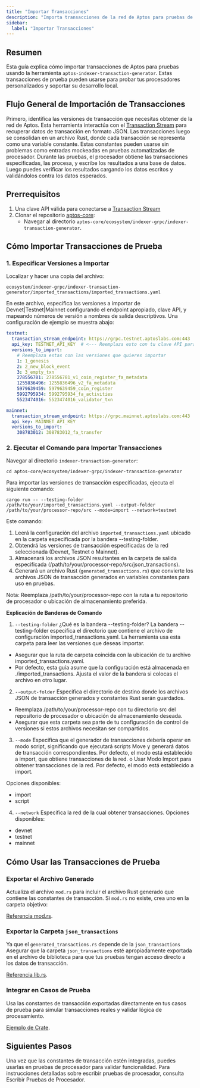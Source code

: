 ```yaml
---
title: "Importar Transacciones"
description: "Importa transacciones de la red de Aptos para pruebas de procesador usando herramientas de generador de transacciones con soporte de desarrollo local"
sidebar:
  label: "Importar Transacciones"
---
```


## Resumen

Esta guía explica cómo importar transacciones de Aptos para pruebas usando la herramienta `aptos-indexer-transaction-generator`. Estas transacciones de prueba pueden usarse para probar tus procesadores personalizados y soportar su desarrollo local.

## Flujo General de Importación de Transacciones

Primero, identifica las versiones de transacción que necesitas obtener de la red de Aptos. Esta herramienta interactúa con el [Transaction Stream](/es/build/indexer/txn-stream) para recuperar datos de transacción en formato JSON. Las transacciones luego se consolidan en un archivo Rust, donde cada transacción se representa como una variable constante. Estas constantes pueden usarse sin problemas como entradas mockeadas en pruebas automatizadas de procesador. Durante las pruebas, el procesador obtiene las transacciones especificadas, las procesa, y escribe los resultados a una base de datos. Luego puedes verificar los resultados cargando los datos escritos y validándolos contra los datos esperados.

## Prerrequisitos

1. Una clave API válida para conectarse a [Transaction Stream](/es/build/indexer/txn-stream/aptos-hosted-txn-stream)
2. Clonar el repositorio [aptos-core](https://github.com/aptos-labs/aptos-core):
   - Navegar al directorio `aptos-core/ecosystem/indexer-grpc/indexer-transaction-generator`.

## Cómo Importar Transacciones de Prueba

### 1. Especificar Versiones a Importar

Localizar y hacer una copia del archivo:

```shellscript
ecosystem/indexer-grpc/indexer-transaction-generator/imported_transactions/imported_transactions.yaml
```

En este archivo, especifica las versiones a importar de Devnet|Testnet|Mainnet configurando el endpoint apropiado, clave API, y mapeando números de versión a nombres de salida descriptivos. Una configuración de ejemplo se muestra abajo:

```yaml
testnet:
  transaction_stream_endpoint: https://grpc.testnet.aptoslabs.com:443
  api_key: TESTNET_API_KEY  # <--- Reemplaza esto con tu clave API para generar archivos localmente
  versions_to_import:
    # Reemplaza estas con las versiones que quieres importar
    1: 1_genesis
    2: 2_new_block_event
    3: 3_empty_txn
    278556781: 278556781_v1_coin_register_fa_metadata
    1255836496: 1255836496_v2_fa_metadata
    5979639459: 5979639459_coin_register
    5992795934: 5992795934_fa_activities
    5523474016: 5523474016_validator_txn

mainnet:
  transaction_stream_endpoint: https://grpc.mainnet.aptoslabs.com:443
  api_key: MAINNET_API_KEY
  versions_to_import:
    308783012: 308783012_fa_transfer
```

### 2. Ejecutar el Comando para Importar Transacciones

Navegar al directorio `indexer-transaction-generator`:

```shellscript
cd aptos-core/ecosystem/indexer-grpc/indexer-transaction-generator
```

Para importar las versiones de transacción especificadas, ejecuta el siguiente comando:

```shellscript
cargo run -- --testing-folder  /path/to/your/imported_transactions.yaml --output-folder /path/to/your/processor-repo/src --mode=import --network=testnet
```

Este comando:

1. Leerá la configuración del archivo `imported_transactions.yaml` ubicado en la carpeta especificada por la bandera --testing-folder.
2. Obtendrá las versiones de transacción especificadas de la red seleccionada (Devnet, Testnet o Mainnet).
3. Almacenará los archivos JSON resultantes en la carpeta de salida especificada (/path/to/your/processor-repo/src/json\_transactions).
4. Generará un archivo Rust (`generated_transactions.rs`) que convierte los archivos JSON de transacción generados en variables constantes para uso en pruebas.

Nota: Reemplaza /path/to/your/processor-repo con la ruta a tu repositorio de procesador o ubicación de almacenamiento preferida.

**Explicación de Banderas de Comando**

1. `--testing-folder`
   ¿Qué es la bandera --testing-folder?
   La bandera --testing-folder especifica el directorio que contiene el archivo de configuración imported\_transactions.yaml. La herramienta usa esta carpeta para leer las versiones que deseas importar.

- Asegurar que la ruta de carpeta coincida con la ubicación de tu archivo imported\_transactions.yaml.
- Por defecto, esta guía asume que la configuración está almacenada en ./imported\_transactions. Ajusta el valor de la bandera si colocas el archivo en otro lugar.

2. `--output-folder`
   Especifica el directorio de destino donde los archivos JSON de transacción generados y constantes Rust serán guardados.

- Reemplaza /path/to/your/processor-repo con tu directorio src del repositorio de procesador o ubicación de almacenamiento deseada.
- Asegurar que esta carpeta sea parte de tu configuración de control de versiones si estos archivos necesitan ser compartidos.

3. `--mode`
   Especifica que el generador de transacciones debería operar en modo script, significando que ejecutará scripts Move y generará datos de transacción correspondientes. Por defecto, el modo está establecido a import, que obtiene transacciones de la red.
   o Usar Modo Import para obtener transacciones de la red. Por defecto, el modo está establecido a import.

Opciones disponibles:

- import
- script

4. `--network`
   Especifica la red de la cual obtener transacciones. Opciones disponibles:

- devnet
- testnet
- mainnet

## Cómo Usar las Transacciones de Prueba

### Exportar el Archivo Generado

Actualiza el archivo `mod.rs` para incluir el archivo Rust generado que contiene las constantes de transacción. Si `mod.rs` no existe, crea uno en la carpeta objetivo:

[Referencia mod.rs](https://github.com/aptos-labs/aptos-indexer-processor-example/blob/main/test-transactions-example/src/json_transactions/mod.rs).

### Exportar la Carpeta `json_transactions`

Ya que el `generated_transactions.rs` depende de la `json_transactions` Asegurar que la carpeta `json_transactions` esté apropiadamente exportada en el archivo de biblioteca para que tus pruebas tengan acceso directo a los datos de transacción.

[Referencia lib.rs](https://github.com/aptos-labs/aptos-indexer-processor-example/blob/main/test-transactions-example/src/lib.rs).

### Integrar en Casos de Prueba

Usa las constantes de transacción exportadas directamente en tus casos de prueba para simular transacciones reales y validar lógica de procesamiento.

[Ejemplo de Crate](https://github.com/aptos-labs/aptos-indexer-processor-example/tree/main/test-transactions-example).

## Siguientes Pasos

Una vez que las constantes de transacción estén integradas, puedes usarlas en pruebas de procesador para validar funcionalidad. Para instrucciones detalladas sobre escribir pruebas de procesador, consulta Escribir Pruebas de Procesador.
